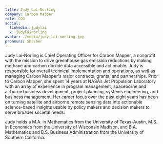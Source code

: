 ```yaml
---
title: Judy Lai-Norling
company: Carbon Mapper
role: COO
social:
  linkedin: judylai
  x: judylainorling
avatar: ./media/judy-lai-norling.jpg
pronouns: She/her
---
```

Judy Lai-Norling is Chief Operating Officer for Carbon Mapper, a nonprofit with the mission to drive greenhouse gas emission reductions by making methane and carbon dioxide data accessible and actionable.  Judy is responsible for overall technical implementation and operations, as well as managing Carbon Mapper's major contracts, grants, and partnerships.  Prior to Carbon Mapper, she spent 14 years at NASA’s Jet Propulsion Laboratory with an array of experience in program management, spaceborne and airborne business development, project planning, systems engineering, and business management.  Her career focus over the past eight years has been on turning satellite and airborne remote sensing data into actionable science-based insights usable by policy makers and decision makers to serve broader societal needs. 

Judy holds a M.A. in Mathematics from the University of Texas-Austin, M.S. in Economics from the University of Wisconsin Madison, and B.A. Mathematics and B.S. Business Administration from the University of Southern California.